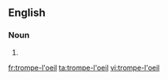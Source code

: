 ==English==

===Noun===
{{head|en|noun}}

# {{alternative spelling of|trompe l'oeil|lang=en}}

[[fr:trompe-l'oeil]]
[[ta:trompe-l'oeil]]
[[vi:trompe-l'oeil]]